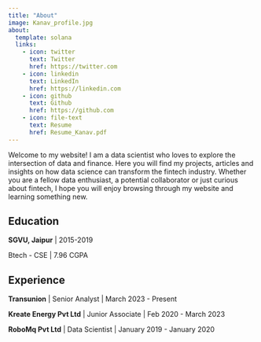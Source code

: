 ```yaml
---
title: "About"
image: Kanav_profile.jpg
about:
  template: solana
  links:
    - icon: twitter
      text: Twitter
      href: https://twitter.com
    - icon: linkedin
      text: LinkedIn
      href: https://linkedin.com
    - icon: github
      text: Github
      href: https://github.com
    - icon: file-text
      text: Resume
      href: Resume_Kanav.pdf
---
```


Welcome to my website! I am a data scientist who loves to explore the intersection of data and finance. Here you will find my projects, articles and insights on how data science can transform the fintech industry. Whether you are a fellow data enthusiast, a potential collaborator or just curious about fintech, I hope you will enjoy browsing through my website and learning something new.

## Education

**SGVU, Jaipur** \| 2015-2019

Btech - CSE \| 7.96 CGPA

## Experience

**Transunion** \| Senior Analyst \| March 2023 - Present

**Kreate Energy Pvt Ltd** \| Junior Associate \| Feb 2020 - March 2023

**RoboMq Pvt Ltd** \| Data Scientist \| January 2019 - January 2020
